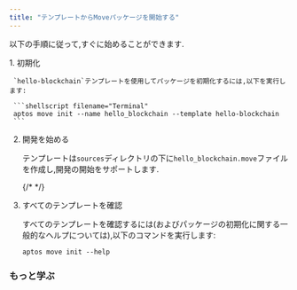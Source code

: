 ```yaml
---
title: "テンプレートからMoveパッケージを開始する"
---
```


以下の手順に従って,すぐに始めることができます.

<Steps>
  1. 初期化

     `hello-blockchain`テンプレートを使用してパッケージを初期化するには,以下を実行します:

     ```shellscript filename="Terminal"
     aptos move init --name hello_blockchain --template hello-blockchain
     ```

  2. 開発を始める

     テンプレートは`sources`ディレクトリの下に`hello_blockchain.move`ファイルを作成し,開発の開始をサポートします.

     {/* <RemoteCodeblock permalink="https://github.com/aptos-labs/aptos-core/blob/afd3706c17bcccfb39a9d6059aecbfa648ed295d/aptos-move/move-examples/hello_blockchain/sources/hello_blockchain.move#L1-L64"></RemoteCodeblock> */}

  3. すべてのテンプレートを確認

     すべてのテンプレートを確認するには(およびパッケージの初期化に関する一般的なヘルプについては),以下のコマンドを実行します:

     ```shellscript
     aptos move init --help
     ```
</Steps>


### もっと学ぶ

<CardGrid>
  <LinkCard href="/ja/build/smart-contracts" title="スマートコントラクト" description="Moveでの開発方法を学ぶ" />

  <LinkCard href="/ja/build/smart-contracts/create-package" title="パッケージの作成" description="Moveパッケージの作成方法を学んで始める" />
</CardGrid>
